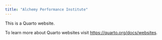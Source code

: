 ```yaml
---
title: "Alchemy Performance Institute"
---
```


This is a Quarto website.

To learn more about Quarto websites visit <https://quarto.org/docs/websites>.

